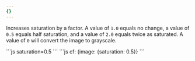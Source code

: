 ```yaml
---
{}
---
```


Increases saturation by a factor. A value of `1.0` equals no change, a value of `0.5` equals half saturation, and a value of `2.0` equals twice as saturated. A value of `0` will convert the image to grayscale.

<Tabs>
  <TabItem label="URL format">
    ```js 
    saturation=0.5
    ```
  </TabItem>
  <TabItem label="Workers">
  ```js 
  cf: {image: {saturation: 0.5}}
  ```
  </TabItem>
</Tabs>

